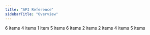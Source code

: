 ```yaml
---
title: "API Reference"
sidebarTitle: "Overview"
---
```


<CardGroup>
  <Card title="Ultra API Schema" href="/api/ultra-api" icon="folder-open" horizontal>
    6 items
  </Card>
  <Card title="Swap API Schema" href="/api/swap-api" icon="folder-open" horizontal>
  4 items
  </Card>
  <Card title="Lend API Schema" href="/api/lend-api" icon="folder-open" horizontal>
  1 item
  </Card>
  <Card title="Trigger API Schema" href="/api/trigger-api" icon="folder-open" horizontal>
  5 items
  </Card>
  <Card title="Recurring API Schema" href="/api/recurring-api" icon="folder-open" horizontal>
  6 items
  </Card>
  <Card title="Token API Schema" href="/api/token-api" icon="folder-open" horizontal>
  2 items
  </Card>
  <Card title="Price API Schema" href="/api/price-api" icon="folder-open" horizontal>
  2 items
  </Card>
  <Card title="Send API Schema (Beta)" href="/api/send-api" icon="folder-open" horizontal>
  4 items
  </Card>
  <Card title="Studio API Schema (Beta)" href="/api/studio-api" icon="folder-open" horizontal>
  5 items
  </Card>
</CardGroup>
